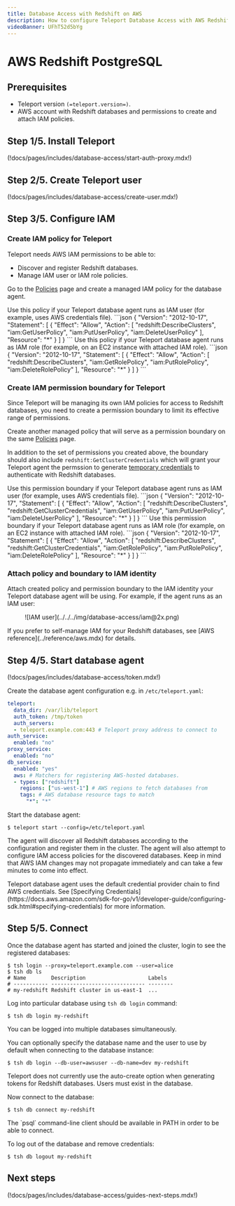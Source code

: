 ```yaml
---
title: Database Access with Redshift on AWS
description: How to configure Teleport Database Access with AWS Redshift PostgreSQL.
videoBanner: UFhT52d5bYg
---
```


# AWS Redshift PostgreSQL

## Prerequisites

- Teleport version `(=teleport.version=)`.
- AWS account with Redshift databases and permissions to create and attach IAM
  policies.

## Step 1/5. Install Teleport

(!docs/pages/includes/database-access/start-auth-proxy.mdx!)

## Step 2/5. Create Teleport user

(!docs/pages/includes/database-access/create-user.mdx!)

## Step 3/5. Configure IAM

### Create IAM policy for Teleport

Teleport needs AWS IAM permissions to be able to:

- Discover and register Redshift databases.
- Manage IAM user or IAM role policies.

Go to the [Policies](https://console.aws.amazon.com/iamv2/home#/policies) page
and create a managed IAM policy for the database agent.

<Tabs>
  <TabItem label="Redshift / IAM user">
  Use this policy if your Teleport database agent runs as IAM user (for example,
  uses AWS credentials file).
  ```json
  {
      "Version": "2012-10-17",
      "Statement": [
          {
              "Effect": "Allow",
              "Action": [
                  "redshift:DescribeClusters",
                  "iam:GetUserPolicy",
                  "iam:PutUserPolicy",
                  "iam:DeleteUserPolicy"
              ],
              "Resource": "*"
          }
      ]
  }
  ```
  </TabItem>
  <TabItem label="Redshift / IAM role">
  Use this policy if your Teleport database agent runs as IAM role (for example,
  on an EC2 instance with attached IAM role).
  ```json
  {
      "Version": "2012-10-17",
      "Statement": [
          {
              "Effect": "Allow",
              "Action": [
                  "redshift:DescribeClusters",
                  "iam:GetRolePolicy",
                  "iam:PutRolePolicy",
                  "iam:DeleteRolePolicy"
              ],
              "Resource": "*"
          }
      ]
  }
  ```
  </TabItem>
</Tabs>

### Create IAM permission boundary for Teleport
Since Teleport will be managing its own IAM policies for access to Redshift
databases, you need to create a permission boundary to limit its effective
range of permissions.

Create another managed policy that will serve as a permission boundary on the
same [Policies](https://console.aws.amazon.com/iamv2/home#/policies) page.

In addition to the set of permissions you created above, the boundary should
also include `redshift:GetClusterCredentials` which will grant your Teleport
agent the permssion to generate [temporary
credentials](https://docs.aws.amazon.com/redshift/latest/mgmt/generating-user-credentials.html)
to authenticate with Redshift databases.

<Tabs>
  <TabItem label="Redshift / IAM user">
  Use this permission boundary if your Teleport database agent runs as IAM user
  (for example, uses AWS credentials file).
  ```json
  {
      "Version": "2012-10-17",
      "Statement": [
          {
              "Effect": "Allow",
              "Action": [
                  "redshift:DescribeClusters",
                  "redshift:GetClusterCredentials",
                  "iam:GetUserPolicy",
                  "iam:PutUserPolicy",
                  "iam:DeleteUserPolicy"
              ],
              "Resource": "*"
          }
      ]
  }
  ```
  </TabItem>
  <TabItem label="Redshift / IAM role">
  Use this permission boundary if your Teleport database agent runs as IAM role
  (for example, on an EC2 instance with attached IAM role).
  ```json
  {
      "Version": "2012-10-17",
      "Statement": [
          {
              "Effect": "Allow",
              "Action": [
                  "redshift:DescribeClusters",
                  "redshift:GetClusterCredentials",
                  "iam:GetRolePolicy",
                  "iam:PutRolePolicy",
                  "iam:DeleteRolePolicy"
              ],
              "Resource": "*"
          }
      ]
  }
  ```
  </TabItem>
</Tabs>

### Attach policy and boundary to IAM identity

Attach created policy and permission boundary to the IAM identity your Teleport
database agent will be using. For example, if the agent runs as an IAM user:

<Figure>
![IAM user](../../../img/database-access/iam@2x.png)
</Figure>

<Admonition type="note" title="Self-managed IAM">
  If you prefer to self-manage IAM for your Redshift databases, see [AWS
  reference](../reference/aws.mdx) for details.
</Admonition>

## Step 4/5. Start database agent
(!docs/pages/includes/database-access/token.mdx!)

Create the database agent configuration e.g. in `/etc/teleport.yaml`:

```yaml
teleport:
  data_dir: /var/lib/teleport
  auth_token: /tmp/token
  auth_servers:
  - teleport.example.com:443 # Teleport proxy address to connect to
auth_service:
  enabled: "no"
proxy_service:
  enabled: "no"
db_service:
  enabled: "yes"
  aws: # Matchers for registering AWS-hosted databases.
  - types: ["redshift"]
    regions: ["us-west-1"] # AWS regions to fetch databases from
    tags: # AWS database resource tags to match
      "*": "*"
```

Start the database agent:

```code
$ teleport start --config=/etc/teleport.yaml
```

The agent will discover all Redshift databases according to the configuration
and register them in the cluster. The agent will also attempt to configure IAM
access policies for the discovered databases. Keep in mind that AWS IAM changes
may not propagate immediately and can take a few minutes to come into effect.

<Admonition type="note" title="AWS credentials">
  Teleport database agent uses the default credential provider chain to find AWS
  credentials. See [Specifying Credentials](https://docs.aws.amazon.com/sdk-for-go/v1/developer-guide/configuring-sdk.html#specifying-credentials)
  for more information.
</Admonition>

## Step 5/5. Connect

Once the database agent has started and joined the cluster, login to see the
registered databases:

```code
$ tsh login --proxy=teleport.example.com --user=alice
$ tsh db ls
# Name        Description                    Labels
# ----------- ------------------------------ --------
# my-redshift Redshift cluster in us-east-1  ...
```

Log into particular database using `tsh db login` command:

```code
$ tsh db login my-redshift
```

<Admonition type="tip" title="Tip">
  You can be logged into multiple databases simultaneously.
</Admonition>

You can optionally specify the database name and the user to use by default
when connecting to the database instance:

```code
$ tsh db login --db-user=awsuser --db-name=dev my-redshift
```

<Admonition type="note" title="Users">
  Teleport does not currently use the auto-create option when generating
  tokens for Redshift databases. Users must exist in the database.
</Admonition>

Now connect to the database:

```code
$ tsh db connect my-redshift
```

<Admonition type="note" title="Note">
  The `psql` command-line client should be available in PATH in order to be
  able to connect.
</Admonition>

To log out of the database and remove credentials:

```code
$ tsh db logout my-redshift
```

## Next steps

(!docs/pages/includes/database-access/guides-next-steps.mdx!)
